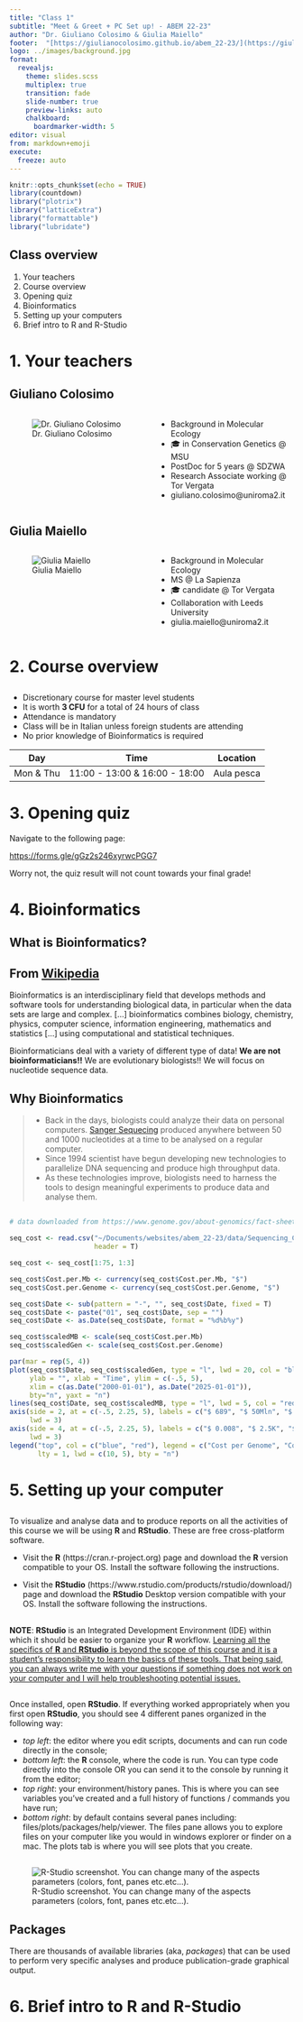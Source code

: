 ```yaml
---
title: "Class 1"
subtitle: "Meet & Greet + PC Set up! - ABEM 22-23"
author: "Dr. Giuliano Colosimo & Giulia Maiello"
footer:  "[https://giulianocolosimo.github.io/abem_22-23/](https://giulianocolosimo.github.io/abem_22-23/)"
logo: ../images/background.jpg
format: 
  revealjs: 
    theme: slides.scss
    multiplex: true
    transition: fade
    slide-number: true
    preview-links: auto
    chalkboard: 
      boardmarker-width: 5
editor: visual
from: markdown+emoji
execute:
  freeze: auto
---
```


```r
knitr::opts_chunk$set(echo = TRUE)
library(countdown)
library("plotrix")
library("latticeExtra")
library("formattable")
library("lubridate")
```


## Class overview

1.   Your teachers
2.   Course overview
3.   Opening quiz
4.   Bioinformatics
5.   Setting up your computers
6.   Brief intro to R and R-Studio

# 1. Your teachers

## Giuliano Colosimo

::: columns
::: {.column width="50%"}
![Dr. Giuliano Colosimo](../images/class1/giuliano_iguana.jpg){fig-alt="Dr. Giuliano Colosimo and its iguana friend" fig-align="center"}
:::

::: {.column width="50%"}
-   Background in Molecular Ecology
-   🎓 in Conservation Genetics \@ MSU
-   PostDoc for 5 years \@ SDZWA
-   Research Associate working \@ Tor Vergata
-   giuliano.colosimo\@uniroma2.it
:::
:::

## Giulia Maiello

::: columns
::: {.column width="50%"}
![Giulia Maiello](../images/class1/giulia_sterivex.jpg){fig-alt="Giulia Maiello" fig-align="center"}
:::

::: {.column width="50%"}
-   Background in Molecular Ecology
-   MS \@ La Sapienza
-   🎓 candidate \@ Tor Vergata
-   Collaboration with Leeds University
-   giulia.maiello\@uniroma2.it
:::
:::

# 2. Course overview

## 

-  Discretionary course for master level students  
-  It is worth **3 CFU** for a total of 24 hours of class
-  Attendance is mandatory
-  Class will be in Italian unless foreign students are attending
-  No prior knowledge of Bioinformatics is required

<p></p>

| Day       | Time                          | Location   |
|-----------|-------------------------------|------------|
| Mon & Thu | 11:00 - 13:00 & 16:00 - 18:00 | Aula pesca |

##




# 3. Opening quiz

Navigate to the following page:

<https://forms.gle/gGz2s246xyrwcPGG7>

::: callout-note
Worry not, the quiz result will not count towards your final grade!
:::

# 4. Bioinformatics

## What is Bioinformatics?

::: {.callout-note icon="false"}
## From [Wikipedia](https://en.wikipedia.org/wiki/Bioinformatics)

Bioinformatics is an interdisciplinary field that develops methods and software tools for understanding biological data, in particular when the data sets are large and complex. \[...\] bioinformatics combines biology, chemistry, physics, computer science, information engineering, mathematics and statistics \[...\] using computational and statistical techniques.
:::

::: {.callout-important icon="false"}
Bioinformaticians deal with a variety of different type of data! **We are not bioinformaticians!!** We are evolutionary biologists!! We will focus on nucleotide sequence data.
:::

## Why Bioinformatics

> -   Back in the days, biologists could analyze their data on personal computers. [Sanger Sequecing](https://en.wikipedia.org/wiki/Sanger_sequencing) produced anywhere between 50 and 1000 nucleotides at a time to be analysed on a regular computer.
> -   Since 1994 scientist have begun developing new technologies to parallelize DNA sequencing and produce high throughput data.
> -   As these technologies improve, biologists need to harness the tools to design meaningful experiments to produce data and analyse them.

## 

```r
# data downloaded from https://www.genome.gov/about-genomics/fact-sheets/DNA-Sequencing-Costs-Data

seq_cost <- read.csv("~/Documents/websites/abem_22-23/data/Sequencing_Cost_Data_Table_Aug2021.csv",
                     header = T)

seq_cost <- seq_cost[1:75, 1:3]

seq_cost$Cost.per.Mb <- currency(seq_cost$Cost.per.Mb, "$")
seq_cost$Cost.per.Genome <- currency(seq_cost$Cost.per.Genome, "$")

seq_cost$Date <- sub(pattern = "-", "", seq_cost$Date, fixed = T)
seq_cost$Date <- paste("01", seq_cost$Date, sep = "")
seq_cost$Date <- as.Date(seq_cost$Date, format = "%d%b%y")

seq_cost$scaledMB <- scale(seq_cost$Cost.per.Mb)
seq_cost$scaledGen <- scale(seq_cost$Cost.per.Genome)

par(mar = rep(5, 4))
plot(seq_cost$Date, seq_cost$scaledGen, type = "l", lwd = 20, col = "blue",
     ylab = "", xlab = "Time", ylim = c(-.5, 5),
     xlim = c(as.Date("2000-01-01"), as.Date("2025-01-01")),
     bty="n", yaxt = "n")
lines(seq_cost$Date, seq_cost$scaledMB, type = "l", lwd = 5, col = "red")
axis(side = 2, at = c(-.5, 2.25, 5), labels = c("$ 689", "$ 50Mln", "$ 100Mln"), las = 2, col = "blue", col.ticks = "blue", col.axis = "blue",
     lwd = 3)
axis(side = 4, at = c(-.5, 2.25, 5), labels = c("$ 0.008", "$ 2.5K", "$ 5K"), las = 2, col = "red", col.ticks = "red", col.axis = "red",
     lwd = 3)
legend("top", col = c("blue", "red"), legend = c("Cost per Genome", "Cost per Mb"),
       lty = 1, lwd = c(10, 5), bty = "n")
```

# 5. Setting up your computer

## 

To visualize and analyse data and to produce reports on all the activities of this course we will be using **R** and **RStudio**. These are free cross-platform software.

-   Visit the **R** (https://cran.r-project.org) page and download the **R** version compatible to your OS. Install the software following the instructions.

-   Visit the **RStudio** (https://www.rstudio.com/products/rstudio/download/) page and download the **RStudio** Desktop version compatible with your OS. Install the software following the instructions.

## 

**NOTE**: **RStudio** is an Integrated Development Environment (IDE) within which it should be easier to organize your **R** workflow. [Learning all the specifics of **R** and **RStudio** is beyond the scope of this course and it is a student's responsibility to learn the basics of these tools. That being said, you can always write me with your questions if something does not work on your computer and I will help troubleshooting potential issues.]{.underline}

## 

Once installed, open **RStudio**. If everything worked appropriately when you first open **RStudio**, you should see 4 different panes organized in the following way:

-   *top left*: the editor where you edit scripts, documents and can run code directly in the console;
-   *bottom left*: the **R** console, where the code is run. You can type code directly into the console OR you can send it to the console by running it from the editor;
-   *top right*: your environment/history panes. This is where you can see variables you've created and a full history of functions / commands you have run;
-   *bottom right*: by default contains several panes including: files/plots/packages/help/viewer. The files pane allows you to explore files on your computer like you would in windows explorer or finder on a mac. The plots tab is where you will see plots that you create.

## 

![R-Studio screenshot. You can change many of the aspects parameters (colors, font, panes etc.etc...).](../images/class1/rstudio.png){fig-alt="R-Studio screenshot" fig-align="center"}

## Packages

There are thousands of available libraries (aka, *packages*) that can be used to perform very specific analyses and produce publication-grade graphical output.

# 6. Brief intro to R and R-Studio
